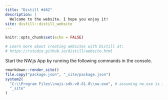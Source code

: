 ---
title: "Distill #462"
description: |
  Welcome to the website. I hope you enjoy it!
site: distill::distill_website
---

```{r setup, include=FALSE}
knitr::opts_chunk$set(echo = FALSE)

# Learn more about creating websites with Distill at:
# https://rstudio.github.io/distill/website.html

```

Start the NW.js App by running the following commands in the console.

```{r, eval=FALSE}
rmarkdown::render_site()
file.copy("package.json", "_site/package.json")
system2(
  "C:\\Program Files\\nwjs-sdk-v0.61.0\\nw.exe", # assuming nw.exe is installed there
  "_site"
)
```
